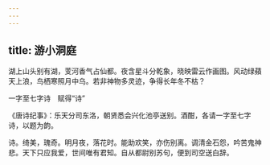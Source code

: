 ```yaml
---
---
---
```

title: 游小洞庭
---



湖上山头别有湖，芰河香气占仙都。夜含星斗分乾象，晓映雷云作画图。风动绿蘋天上浪，鸟栖寒照月中乌。若非神物多灵迹，争得长年冬不枯？

一字至七字诗　赋得“诗”

《唐诗纪事》：乐天分司东洛，朝贤悉会兴化池亭送别。酒酣，各请一字至七字诗，以题为韵。

诗。绮美，瑰奇。明月夜，落花时。能助欢笑，亦伤别离。调清金石怨，吟苦鬼神悲。天下只应我爱，世间唯有君知。自从都尉别苏句，便到司空送白辞。